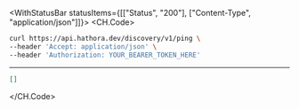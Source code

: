 

<WithStatusBar statusItems={[["Status", "200"], ["Content-Type", "application/json"]]}>
  <CH.Code>
  ```bash Example Request
  curl https://api.hathora.dev/discovery/v1/ping \
--header 'Accept: application/json' \
--header 'Authorization: YOUR_BEARER_TOKEN_HERE'
  ```
  ---

  ```json Example Response
  []
  ```
  </CH.Code>
</WithStatusBar>
